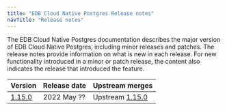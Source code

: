 ```yaml
---
title: "EDB Cloud Native Postgres Release notes"
navTitle: "Release notes"
---
```


The EDB Cloud Native Postgres documentation describes the major version of EDB Cloud Native Postgres, including minor releases and patches. The release notes provide information on what is new in each release. For new functionality introduced in a minor or patch release, the content also indicates the release that introduced the feature.

| Version                      | Release date | Upstream merges                                                                   | 
| ---------------------------- | ------------ | --------------------------------------------------------------------------------- | 
| [1.15.0](1150_rel_notes) | 2022 May ??  | Upstream [1.15.0](https://cloudnative-pg.io/docs/1.15.0/release_notes/)      | 


